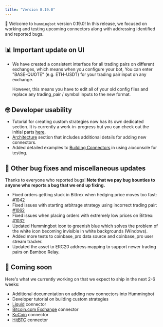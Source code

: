 ```yaml
---
title: "Version 0.19.0"
---
```


🚀 Welcome to `hummingbot` version 0.19.0! In this release, we focused on working and testing upcoming connectors along with addressing identified and reported bugs.

## 📊 Important update on UI

- We have created a consistent interface for all trading pairs on different exchanges, which means when you configure your bot,
  You can enter "BASE-QUOTE" (e.g. ETH-USDT) for your trading pair input on any exchange.

  However, this means you have to edit all of your old config files and replace any trading_pair / symbol inputs to the new
  format.

## 🤓 Developer usability

- Tutorial for creating custom strategies now has its own dedicated section. It is currently a work-in-progress but you can check out the initial parts [here](/developers/tutorial).
- [Architecture](/developers/connectors/architecture) section that includes additional details for adding new connectors.
- Added detailed examples to [Building Connectors](/developers/connectors/tutorial) in using aioconsole for testing.

## 🐞 Other bug fixes and miscellaneous updates

Thanks to everyone who reported bugs! **Note that we pay bug bounties to anyone who reports a bug that we end up fixing.**

- Fixed orders getting stuck in Bittrex when hedging price moves too fast: [#1042](https://github.com/CoinAlpha/hummingbot/issues/1042)
- Fixed issues with starting arbitrage strategy using incorrect trading pair: [#1062](https://github.com/CoinAlpha/hummingbot/pull/1062)
- Fixed issues when placing orders with extremely low prices on Bittrex: [#1032](https://github.com/CoinAlpha/hummingbot/issues/1032)
- Updated Hummingbot icon to greenish blue which solves the problem of the white icon becoming invisible in white backgrounds (Windows).
- Added more tests to coinbase_pro data source and coinbase_pro user stream tracker.
- Updated the asset to ERC20 address mapping to support newer trading pairs on Bamboo Relay.

## 🚀 Coming soon

Here's what we currently working on that we expect to ship in the next 2-6 weeks:

- Additional documentation on adding new connectors into Hummingbot
- Developer tutorial on building custom strategies
- [Liquid](https://www.liquid.com/) connector
- [Bitcoin.com Exchange](https://exchange.bitcoin.com) connector
- [KuCoin](https://www.kucoin.com/) connector
- [HitBTC](https://hitbtc.com/) connector
